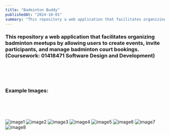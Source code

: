 ```yaml
---
title: "Badminton Buddy"
publishedAt: "2024-10-01"
summary: "This repository a web application that facilitates organizing badminton meetups by allowing users to create events, invite participants, and manage badminton court bookings. (Coursework: 01418471 Software Design and Development)"
---
```



### This repository a web application that facilitates organizing badminton meetups by allowing users to create events, invite participants, and manage badminton court bookings. (Coursework: 01418471 Software Design and Development)

<br /> <br /> <br /> 

### Example Images:

<br /> <br /> <br /> 

![image1](/projects/badbuddy/1.png)
![image2](/projects/badbuddy/2.png)
![image3](/projects/badbuddy/3.png)
![image4](/projects/badbuddy/4.png)
![image5](/projects/badbuddy/5.png)
![image6](/projects/badbuddy/6.png)
![image7](/projects/badbuddy/7.png)
![image8](/projects/badbuddy/8.png)
